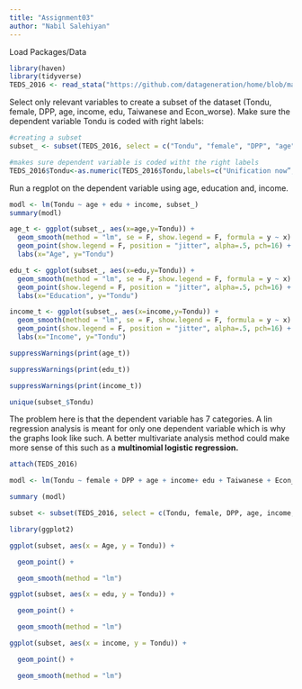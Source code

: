 ```yaml
---
title: "Assignment03"
author: "Nabil Salehiyan"
---
```


Load Packages/Data

```r
library(haven)
library(tidyverse)
TEDS_2016 <- read_stata("https://github.com/datageneration/home/blob/master/DataProgramming/data/TEDS_2016.dta?raw=true")
```

Select only relevant variables to create a subset of the dataset (Tondu, female, DPP, age, income, edu, Taiwanese and Econ_worse). Make sure the dependent variable Tondu is coded with right labels:

```r
#creating a subset
subset_ <- subset(TEDS_2016, select = c("Tondu", "female", "DPP", "age", "income", "edu", "Taiwanese", "Econ_worse"))

#makes sure dependent variable is coded witht the right labels                       
TEDS_2016$Tondu<-as.numeric(TEDS_2016$Tondu,labels=c("Unification now”, “Status quo, unif. in future”, “Status quo, decide later", "Status quo forever", "Status quo, indep. in future", "Independence now”, “No response"))
```

Run a regplot on the dependent variable using age, education and, income.

```r
modl <- lm(Tondu ~ age + edu + income, subset_)
summary(modl)

```

```r
age_t <- ggplot(subset_, aes(x=age,y=Tondu)) +
  geom_smooth(method = "lm", se = F, show.legend = F, formula = y ~ x) +
  geom_point(show.legend = F, position = "jitter", alpha=.5, pch=16) +
  labs(x="Age", y="Tondu")

edu_t <- ggplot(subset_, aes(x=edu,y=Tondu)) +
  geom_smooth(method = "lm", se = F, show.legend = F, formula = y ~ x) +
  geom_point(show.legend = F, position = "jitter", alpha=.5, pch=16) +
  labs(x="Education", y="Tondu")

income_t <- ggplot(subset_, aes(x=income,y=Tondu)) +
  geom_smooth(method = "lm", se = F, show.legend = F, formula = y ~ x) +
  geom_point(show.legend = F, position = "jitter", alpha=.5, pch=16) +
  labs(x="Income", y="Tondu")

suppressWarnings(print(age_t))
```

```r
suppressWarnings(print(edu_t))

```

```r
suppressWarnings(print(income_t))
```

```r
unique(subset_$Tondu)

```

The problem here is that the dependent variable has 7 categories. A lin regression analysis is meant for only one dependent variable which is why the graphs look like such. A better multivariate analysis method could make more sense of this such as a **multinomial logistic regression.**

```r
attach(TEDS_2016)

modl <- lm(Tondu ~ female + DPP + age + income+ edu + Taiwanese + Econ_worse)

summary (modl)

subset <- subset(TEDS_2016, select = c(Tondu, female, DPP, age, income, edu, Taiwanese, Econ_worse))

library(ggplot2)

ggplot(subset, aes(x = Age, y = Tondu)) +

  geom_point() +

  geom_smooth(method = "lm")

ggplot(subset, aes(x = edu, y = Tondu)) +

  geom_point() +

  geom_smooth(method = "lm")

ggplot(subset, aes(x = income, y = Tondu)) +

  geom_point() +

  geom_smooth(method = "lm")


```
